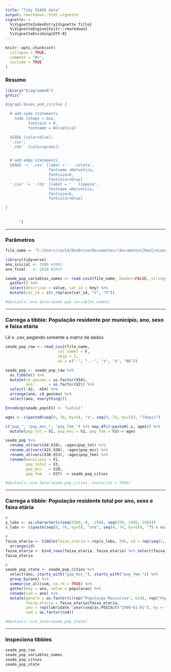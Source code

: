 ```yaml
---
title: "Tidy SEADE data"
output: rmarkdown::html_vignette
vignette: >
  %\VignetteIndexEntry{Vignette Title}
  %\VignetteEngine{knitr::rmarkdown}
  %\VignetteEncoding{UTF-8}
---
```


```r
knitr::opts_chunk$set(
  collapse = TRUE,
  comment = "#>",
  include = TRUE
)
```

### Resumo

```r
library("DiagrammeR")
grViz("

digraph boxes_and_circles {

  # add node statements
    node [shape = box,
          fontsize = 8,
          fontname = Helvetica]

  SEADE [color=blue];
  '.csv';
  '.rds'  [color=green];


  # add edge statements
  SEADE -> '.csv' [label = '   coleta',
                   fontname =Helvetica,
                   fontsize=6,
                   fontcolor=blue]
  '.csv' -> '.rds' [label = '   limpeza',
                   fontname =Helvetica,
                   fontsize=6,
                   fontcolor=blue]

}
      
      
      ")
```

****

### Parâmetros

```r
file_name <- "C:/Users/rauld/OneDrive/Documentos/[documentos]Raul/economia_do_crime/raw_data/seade_pop.csv"
```


```r
library(tidyverse)
ano_inicial <- 1980 #2002
ano_final   <- 2018 #2014
```

```r
seade_pop_variables_names <- read.csv2(file_name, header=FALSE, stringsAsFactors=FALSE)[1,] %>%
  gather() %>%
  select(descricao = value, var_id = key) %>%
  mutate(var_id = str_replace(var_id, "V", "X"))

#devtools::use_data(seade_pop_variables_names)
```

***

### Carrega a tibble: População residente por município, ano, sexo e faixa etária

Lê o .csv, pegando somente a matriz de dados

```r
seade_pop_raw <- read_csv2(file_name,
                       col_names = F,
                       skip = 1,
                       na = c("-", "...", "x", "e", "NA"))

seade_pop <- seade_pop_raw %>% 
  as_tibble() %>%
  mutate(cd_geocmu = as.factor(X54),
         ano       = as.factor(X2)) %>%
  select(-X2, -X54) %>%
  arrange(ano, cd_geocmu) %>%
  select(ano, everything())

Encoding(seade_pop$X1) <- "Latin1"

ages <- c(paste0(seq(0, 70, by=5), "a", seq(4, 74, by=5)), "75mais")

c("pop_", "pop_msc_", "pop_fem_") %>% map_dfc(~paste0(.x, ages)) %>%
  mutate(pop_tot = V1, pop_msc = V2, pop_fem = V3)-> ages

seade_pop %>%
  rename_at(vars(X4:X19), ~ages$pop_tot) %>%
  rename_at(vars(X21:X36), ~ages$pop_msc) %>%
  rename_at(vars(X38:X53), ~ages$pop_fem) %>%
  rename(municipio = X1,
         pop_total = X3,
         pop_msc   = X20,
         pop_fem   = X37) -> seade_pop_cities

#devtools::use_data(seade_pop_cities, overwrite = TRUE)
```

***

### Carrega a tibble: População residente total por ano, sexo e faixa etária

```r
#
y_labs <- as.character(c(seq(2500, 0, -250), seq(250, 2500, 250)))
x_labs <- c(paste(seq(0, 70, by=5), "até", seq(4, 74, by=5)), "75 e mais")

#
faixa_etaria <- tibble(faixa_etaria = rep(x_labs, 39), id = rep(seq(1,16), 39)) %>%
  arrange(id)
faixa_etaria <- bind_rows(faixa_etaria, faixa_etaria) %>% select(faixa_etaria)
faixa_etaria

#
seade_pop_state <- seade_pop_cities %>%
  select(ano, starts_with("pop_msc_"), starts_with("pop_fem_")) %>% 
  group_by(ano) %>%
  summarise_all(sum, na.rm = TRUE) %>%
  gather(key = ano, value = populacao) %>%
  rename(cod = ano) %>%
  mutate(genero = as.factor(c(rep("População Masculina", 624), rep("População Feminina", 624))),
         faixa_etaria = faixa_etaria$faixa_etaria,
         ano = rep(lubridate::year(seq(as.POSIXct("1980-01-01"), by = "year", length.out = 39)), 32),
         cod = as.factor(cod))

#devtools::use_data(seade_pop_state)
```

***

### Inspeciona tibbles

```r
seade_pop_raw
seade_pop_variables_names
seade_pop_cities
seade_pop_state
```


